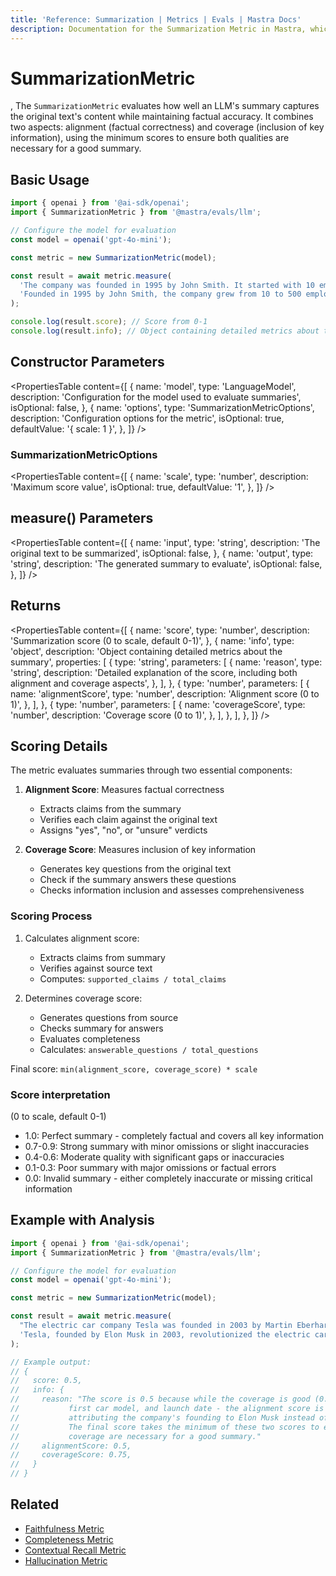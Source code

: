 ```yaml
---
title: 'Reference: Summarization | Metrics | Evals | Mastra Docs'
description: Documentation for the Summarization Metric in Mastra, which evaluates the quality of LLM-generated summaries for content and factual accuracy.
---
```


# SummarizationMetric

,
The `SummarizationMetric` evaluates how well an LLM's summary captures the original text's content while maintaining factual accuracy. It combines two aspects: alignment (factual correctness) and coverage (inclusion of key information), using the minimum scores to ensure both qualities are necessary for a good summary.

## Basic Usage

```typescript
import { openai } from '@ai-sdk/openai';
import { SummarizationMetric } from '@mastra/evals/llm';

// Configure the model for evaluation
const model = openai('gpt-4o-mini');

const metric = new SummarizationMetric(model);

const result = await metric.measure(
  'The company was founded in 1995 by John Smith. It started with 10 employees and grew to 500 by 2020. The company is based in Seattle.',
  'Founded in 1995 by John Smith, the company grew from 10 to 500 employees by 2020.',
);

console.log(result.score); // Score from 0-1
console.log(result.info); // Object containing detailed metrics about the summary
```

## Constructor Parameters

<PropertiesTable
  content={[
    {
      name: 'model',
      type: 'LanguageModel',
      description: 'Configuration for the model used to evaluate summaries',
      isOptional: false,
    },
    {
      name: 'options',
      type: 'SummarizationMetricOptions',
      description: 'Configuration options for the metric',
      isOptional: true,
      defaultValue: '{ scale: 1 }',
    },
  ]}
/>

### SummarizationMetricOptions

<PropertiesTable
  content={[
    {
      name: 'scale',
      type: 'number',
      description: 'Maximum score value',
      isOptional: true,
      defaultValue: '1',
    },
  ]}
/>

## measure() Parameters

<PropertiesTable
  content={[
    {
      name: 'input',
      type: 'string',
      description: 'The original text to be summarized',
      isOptional: false,
    },
    {
      name: 'output',
      type: 'string',
      description: 'The generated summary to evaluate',
      isOptional: false,
    },
  ]}
/>

## Returns

<PropertiesTable
  content={[
    {
      name: 'score',
      type: 'number',
      description: 'Summarization score (0 to scale, default 0-1)',
    },
    {
      name: 'info',
      type: 'object',
      description: 'Object containing detailed metrics about the summary',
      properties: [
        {
          type: 'string',
          parameters: [
            {
              name: 'reason',
              type: 'string',
              description: 'Detailed explanation of the score, including both alignment and coverage aspects',
            },
          ],
        },
        {
          type: 'number',
          parameters: [
            {
              name: 'alignmentScore',
              type: 'number',
              description: 'Alignment score (0 to 1)',
            },
          ],
        },
        {
          type: 'number',
          parameters: [
            {
              name: 'coverageScore',
              type: 'number',
              description: 'Coverage score (0 to 1)',
            },
          ],
        },
      ],
    },
  ]}
/>

## Scoring Details

The metric evaluates summaries through two essential components:

1. **Alignment Score**: Measures factual correctness

   - Extracts claims from the summary
   - Verifies each claim against the original text
   - Assigns "yes", "no", or "unsure" verdicts

2. **Coverage Score**: Measures inclusion of key information
   - Generates key questions from the original text
   - Check if the summary answers these questions
   - Checks information inclusion and assesses comprehensiveness

### Scoring Process

1. Calculates alignment score:

   - Extracts claims from summary
   - Verifies against source text
   - Computes: `supported_claims / total_claims`

2. Determines coverage score:
   - Generates questions from source
   - Checks summary for answers
   - Evaluates completeness
   - Calculates: `answerable_questions / total_questions`

Final score: `min(alignment_score, coverage_score) * scale`

### Score interpretation

(0 to scale, default 0-1)

- 1.0: Perfect summary - completely factual and covers all key information
- 0.7-0.9: Strong summary with minor omissions or slight inaccuracies
- 0.4-0.6: Moderate quality with significant gaps or inaccuracies
- 0.1-0.3: Poor summary with major omissions or factual errors
- 0.0: Invalid summary - either completely inaccurate or missing critical information

## Example with Analysis

```typescript
import { openai } from '@ai-sdk/openai';
import { SummarizationMetric } from '@mastra/evals/llm';

// Configure the model for evaluation
const model = openai('gpt-4o-mini');

const metric = new SummarizationMetric(model);

const result = await metric.measure(
  "The electric car company Tesla was founded in 2003 by Martin Eberhard and Marc Tarpenning. Elon Musk joined in 2004 as the largest investor and became CEO in 2008. The company's first car, the Roadster, was launched in 2008.",
  'Tesla, founded by Elon Musk in 2003, revolutionized the electric car industry starting with the Roadster in 2008.',
);

// Example output:
// {
//   score: 0.5,
//   info: {
//     reason: "The score is 0.5 because while the coverage is good (0.75) - mentioning the founding year,
//           first car model, and launch date - the alignment score is lower (0.5) due to incorrectly
//           attributing the company's founding to Elon Musk instead of Martin Eberhard and Marc Tarpenning.
//           The final score takes the minimum of these two scores to ensure both factual accuracy and
//           coverage are necessary for a good summary."
//     alignmentScore: 0.5,
//     coverageScore: 0.75,
//   }
// }
```

## Related

- [Faithfulness Metric](./faithfulness)
- [Completeness Metric](./completeness)
- [Contextual Recall Metric](./contextual-recall)
- [Hallucination Metric](./hallucination)
